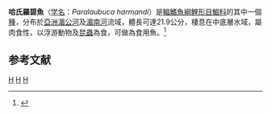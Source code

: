 {{Speciesbox 
| genus = Paralaubuca
| species = harmandi
| authority = [[Sauvage|Sauvage]], 1883
| status = LC
| status_system = IUCN3.1
| synonyms = *''Culter siamensis''<br /><small>Hora, 1923</small>
*''Culter wolfi''<br /><small>Fowler, 1937</small>
}}
'''哈氏羅碧魚'''（[[学名|学名]]：''Paralaubuca harmandi''）是[[輻鰭魚綱|輻鰭魚綱]][[鯉形目|鯉形目]][[鯝科|鯝科]]的其中一個[[種|種]]，分布於[[亞洲|亞洲]][[湄公河|湄公河]]及[[湄南河|湄南河]]流域，體長可達21.9公分，棲息在中底層水域，屬肉食性，以浮游動物及[[昆蟲|昆蟲]]為食，可做為食用魚。<ref>{{cite web|url=http://wpbp.sinica.edu.tw/Summary/SpeciesSummary.php?id=65345&lang=chinese| title =Paralaubuca harmandi}}</ref>

==参考文献==
{{Reflist}}
{{Taxonbar}}

[[Category:食用魚|H]]
[[Category:羅碧魚屬|H]]
[[Category:1883年描述的魚類|H]]